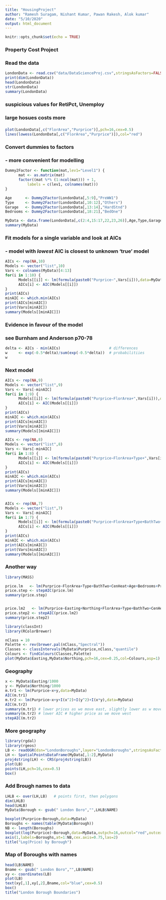 ```yaml
---
title: "HousingProject"
author: "Ramesh Suragam, Nishant Kumar, Pawan Rakesh, Alok kumar"
date: "5/10/2020"
output: html_document
---
```


```r
knitr::opts_chunk$set(echo = TRUE)
```

### Property Cost Project
### Read the data
```r
LondonData <- read.csv("data/DataScienceProj.csv",stringsAsFactors=FALSE)
print(dim(LondonData))
head(LondonData)
str(LondonData)
summary(LondonData)
```

### suspicious values for RetiPct, Unemploy

###
### large hosues costs more
###
```r
plot(LondonData[,c("FlorArea","Purprice")],pch=16,cex=0.5)
lines(lowess(LondonData[,c("FlorArea","Purprice")]),col="red")
```

### Convert dummies to factors
###  - more convenient for modelling
```r
Dummy2Factor <- function(mat,lev1="Level1") {
      mat <- as.matrix(mat)
      factor((mat %*% (1:ncol(mat))) + 1,
          labels = c(lev1, colnames(mat)))
}

Age      <- Dummy2Factor(LondonData[,5:9],"PreWW1")
Type     <- Dummy2Factor(LondonData[,10:12],"Others")
Garage   <- Dummy2Factor(LondonData[,13:14],"HardStnd")
Bedrooms <- Dummy2Factor(LondonData[,18:21],"BedOne")

MyData <- data.frame(LondonData[,c(2:4,15:17,22,23,26)],Age,Type,Garage,Bedrooms)
summary(MyData)
```

### Fit models for a single variable and look at AICs
###  - model with *lowest* AIC is closest to unknown 'true' model
```r
AICs <- rep(NA,10)
Models <- vector("list",10)
Vars <- colnames(MyData)[4:13]
for(i in 1:10) {
      Models[[i]] <- lm(formula(paste0("Purprice~",Vars[i])),data=MyData)
      AICs[i] <- AIC(Models[[i]])
}
print(AICs)
minAIC <- which.min(AICs)
print(AICs[minAIC])
print(Vars[minAIC])
summary(Models[[minAIC]])
```

### Evidence in favour of the model
### see Burnham and Anderson p70-78
```r
delta <- AICs - min(AICs)                      # differences
w     <- exp(-0.5*delta)/sum(exp(-0.5*delta))  # probabilitiies
w
```

### Next model
```r
AICs <- rep(NA,9)
Models <- vector("list",9)
Vars <- Vars[-minAIC]
for(i in 1:9) {
      Models[[i]] <- lm(formula(paste0("Purprice~FlorArea+",Vars[i])),data=MyData)
      AICs[i] <- AIC(Models[[i]])
}
print(AICs)
minAIC <- which.min(AICs)
print(AICs[minAIC])
print(Vars[minAIC])
summary(Models[[minAIC]])

AICs <- rep(NA,8)
Models <- vector("list",8)
Vars <- Vars[-minAIC]
for(i in 1:8) {
      Models[[i]] <- lm(formula(paste0("Purprice~FlorArea+Type+",Vars[i])),data=MyData)
      AICs[i] <- AIC(Models[[i]])
}
print(AICs)
minAIC <- which.min(AICs)
print(AICs[minAIC])
print(Vars[minAIC])
summary(Models[[minAIC]])


AICs <- rep(NA,7)
Models <- vector("list",7)
Vars <- Vars[-minAIC]
for(i in 1:7) {
      Models[[i]] <- lm(formula(paste0("Purprice~FlorArea+Type+BathTwo+",Vars[i])),data=MyData)
      AICs[i] <- AIC(Models[[i]])
}
print(AICs)
minAIC <- which.min(AICs)
print(AICs[minAIC])
print(Vars[minAIC])
summary(Models[[minAIC]])
```

### Another way
```r
library(MASS)

price.lm   <- lm(Purprice~FlorArea+Type+BathTwo+CenHeat+Age+Bedrooms+ProfPct, data=MyData)
price.step <- stepAIC(price.lm)
summary(price.step)


price.lm2   <- lm(Purprice~Easting+Northing+FlorArea+Type+BathTwo+CenHeat+Age+Bedrooms+ProfPct, data=MyData)
price.step2 <- stepAIC(price.lm2)
summary(price.step2)

library(classInt)
library(RColorBrewer)

nClass = 10
Palette <- rev(brewer.pal(nClass,"Spectral"))
Classes <- classIntervals(MyData$Purprice,nClass,"quantile")
Colours <- findColours(Classes,Palette)
plot(MyData$Easting,MyData$Northing,pch=16,cex=0.25,col=Colours,asp=1)
```

### Geography
```r
x <- MyData$Easting/1000
y <- MyData$Northing/1000
m.tr1 <- lm(Purprice~x+y,data=MyData)
AIC(m.tr1)
m.tr2 <- lm(Purprice~x+y+I(x^2)+I(y^2)+I(x*y),data=MyData)
AIC(m.tr2)
summary(m.tr1) # lower prices as we move east, slightly lower as w move south
summary(m.tr2) # lower AIC # higher price as we move west
stepAIC(m.tr2)
```

### More geography
```r
library(rgdal)
library(rgeos)
LB <- readOGR(dsn="LondonBoroughs",layer="LondonBoroughs",stringsAsFactors=FALSE)
LH <- SpatialPointsDataFrame(MyData[,1:2],MyData)
proj4string(LH) <- CRS(proj4string(LB))
plot(LB)
points(LH,pch=16,cex=0.5)
box()
```

### Add Brough names to data
```r
LHLB <- over(LH,LB)   # points first, then polygons
dim(LHLB)
head(LHLB)
MyData$Borough <- gsub(" London Boro","",LHLB$NAME)

boxplot(Purprice~Borough,data=MyData)
Boroughs <- names(table(MyData$Borough))
NB <- length(Boroughs)
boxplot(log(Purprice)~Borough,data=MyData,outpch=16,outcol="red",outcex=0.75,xaxt="n")
axis(1,labels=Boroughs,at=1:NB,cex.axis=0.75,las=2)
title("Log(Price) by Borough")
```

### Map of Boroughs with names
```r
head(LB$NAME)
Bname <- gsub(" London Boro","",LB$NAME)
xy <- coordinates(LB)
plot(LB)
text(xy[,1],xy[,2],Bname,col="blue",cex=0.5)
box()
title("London Borough Boundaries")
```